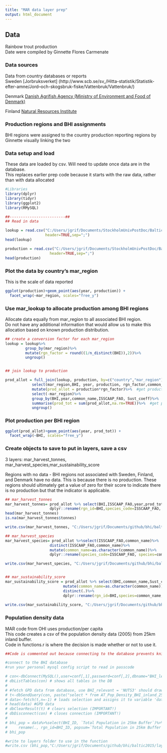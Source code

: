 ```yaml
---
title: "MAR data layer prep"
output: html_document
---
```


## Data

Rainbow trout production  
Date were compiled by Ginnette Flores Carmenate

### Data sources
Data from country databases or reports  
Sweden
[Jorbruksverket] (http://www.scb.se/sv_/Hitta-statistik/Statistik-efter-amne/Jord--och-skogsbruk-fiske/Vattenbruk/Vattenbruk/)  

Denmark
[Danish Agrifish Agency (Ministry of Environment and Food of Denmark)]( http://agrifish.dk/fisheries/fishery-statistics/aquaculture-statistics/#c32851)  

Finland
[Natural Resources Institute](http://statdb.luke.fi/PXWeb/pxweb/fi/LUKE/LUKE__06%20Kala%20ja%20riista__02%20Rakenne%20ja%20tuotanto__10%20Vesiviljely/?tablelist=true&rxid=5211d344-451e-490d-8651-adb38df626e1)  


### Production regions and BHI assignments
BHI regions were assigned to the country production reporting regions by Ginnette visually linking the two

### Data setup and load
These data are loaded by csv. Will need to update once data are in the database.  
This replaces earlier prep code because it starts with the raw data, rather than with data allocated

```r

#Libraries
library(dplyr)
library(tidyr)
library(ggplot2)
library(RMySQL)

##-------------------------##
## Read in data

lookup = read.csv("C:/Users/jgrif/Documents/StockholmUnivPostDoc/BalticHealthIndex/DataDownloads/Mariculture/mar_data_database/mar_data_lookuptable.csv",
                  header=TRUE,sep=";")
head(lookup)

production = read.csv("C:/Users/jgrif/Documents/StockholmUnivPostDoc/BalticHealthIndex/DataDownloads/Mariculture/mar_data_database/mar_data_production.csv",
                    header=TRUE,sep=";")
head(production)


```

### Plot the data by country's mar_region
This is the scale of data reported

```r
ggplot(production)+geom_point(aes(year, production)) +
  facet_wrap(~mar_region, scales="free_y")

```


### Use mar_lookup to allocate production among BHI regions
Allocate data equally from mar_region to all associated BHI region.  
Do not have any additional information that would allow us to make this allocation based on known production distribution.

```r

## create a conversion factor for each mar_region
lookup = lookup%>%
         group_by(mar_region)%>%
         mutate(rgn_factor = round((1/n_distinct(BHI)),2))%>%
         ungroup()


## join lookup to production

prod_allot = full_join(lookup, production, by=c("country","mar_region"))%>%
            select(mar_region,BHI, year, production, rgn_factor,common_name,ISSCAAP_FAO,Sust_coeff)%>%
            mutate(prod_allot = production*rgn_factor)%>%  #get production fraction for each BHI region
            select(-mar_region)%>%
            group_by(BHI,year,common_name,ISSCAAP_FAO, Sust_coeff)%>%
            summarise(prod_tot = sum(prod_allot,na.rm=TRUE))%>%  #get production per BHI region - more than one 
            ungroup()

```

### Plot production per BHI region

```r
ggplot(prod_allot)+geom_point(aes(year, prod_tot)) +
  facet_wrap(~BHI, scales="free_y")

```


### Create objects to save to put in layers, save a csv
3 layers: mar_harvest_tonnes, mar_harvest_species,mar_sustainability_score  

Regions with no data - BHI regions not associated with Sweden, Finland, and Denmark have no data.  This is because there is no production.  These regions should ultimately get a value of zero for their score to indicate there is no production but that the indicator is applicable.  

```r
## mar_harvest_tonnes
mar_harvest_tonnes= prod_allot %>% select(BHI,ISSCAAP_FAO,year,prod_tot)%>%
                    dplyr::rename(rgn_id=BHI,species_code=ISSCAAP_FAO, year=year,tonnes=prod_tot)
head(mar_harvest_tonnes)
is.na(mar_harvest_tonnes$tonnes)

write.csv(mar_harvest_tonnes, "C:/Users/jgrif/Documents/github/bhi/baltic2015/layers/mar_harvest_tonnes_bhi2015.csv",row.names=FALSE)

## mar_harvest_species
mar_harvest_species= prod_allot %>%select(ISSCAAP_FAO,common_name)%>%
                    distinct(ISSCAAP_FAO,common_name)%>%
                    mutate(common_name=as.character(common_name))%>%
                    dplyr::rename(species_code=ISSCAAP_FAO, species=common_name)

write.csv(mar_harvest_species, "C:/Users/jgrif/Documents/github/bhi/baltic2015/layers/mar_harvest_species_bhi2015.csv",row.names=FALSE)


## mar_sustainability_score
mar_sustainability_score = prod_allot %>% select(BHI,common_name,Sust_coeff)%>%
                          mutate(common_name=as.character(common_name))%>%
                          distinct(.)%>%
                          dplyr::rename(rgn_id=BHI,species=common_name, sust_coeff=Sust_coeff)
  
write.csv(mar_sustainability_score, "C:/Users/jgrif/Documents/github/bhi/baltic2015/layers/mar_sustainability_score_bhi2015.csv",row.names=FALSE)

```


### Population density data
MAR code from OHI uses production/per capita  
This code creates a csv of the population density data (2005) from 25km inland buffer.  
Code in functions.r is where the decision is made whether or not to use it.
```r
##Code is commented out because connecting to the database prevents knitr from executing

#connect to the BHI database
#run your personal mysql config script to read in passcode

# con<-dbConnect(MySQL(),user=conf[,1],password=conf[,2],dbname="BHI_level_1",host=conf[,3], port=3306) # sets up the connection
# dbListTables(con) # shows all tables in the DB
# 
# #fetch GPD data from database, use BHI_relevant = 'NUTS3' should draw only NUTS3 data with is associated with a BHI region (database also contains some NUTS2)
# t<-dbSendQuery(con, paste("select * from AT_Pop_Density_BHI_inland_25km ;",sep="")) #BHI_relevant = 1 when geo\\time (NUTS3_ID) associated with 1 or more BHI_ID
# data<-fetch(t,n=-1) # loads selection and assigns it to variable 'data'
# head(data) #GPD data
# dbClearResult(t) # clears selection (IMPORTANT!)
# dbDisconnect(con) # closes connection (IMPORTANT!)
# 
# bhi_pop = data%>%select(BHI_ID, `Total Population in 25km Buffer`)%>%
#     rename(., rgn_id=BHI_ID, popsum=`Total Population in 25km Buffer`)
# bhi_pop

#write to layers folder to use in the function
#write.csv (bhi_pop,"C:/Users/jgrif/Documents/github/bhi/baltic2015/layers/mar_coastalpopn2005_inland25km_bh#i2015.csv",row.names=FALSE)


```
